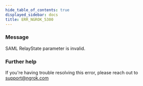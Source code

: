 ```yaml
---
hide_table_of_contents: true
displayed_sidebar: docs
title: ERR_NGROK_5300
---
```




### Message

SAML RelayState parameter is invalid.

<ErrorDetails error="err_ngrok_5300" />

### Further help

If you're having trouble resolving this error, please reach out to [support@ngrok.com](mailto:support@ngrok.com?subject=Help%20with%20ERR_NGROK_5300)
